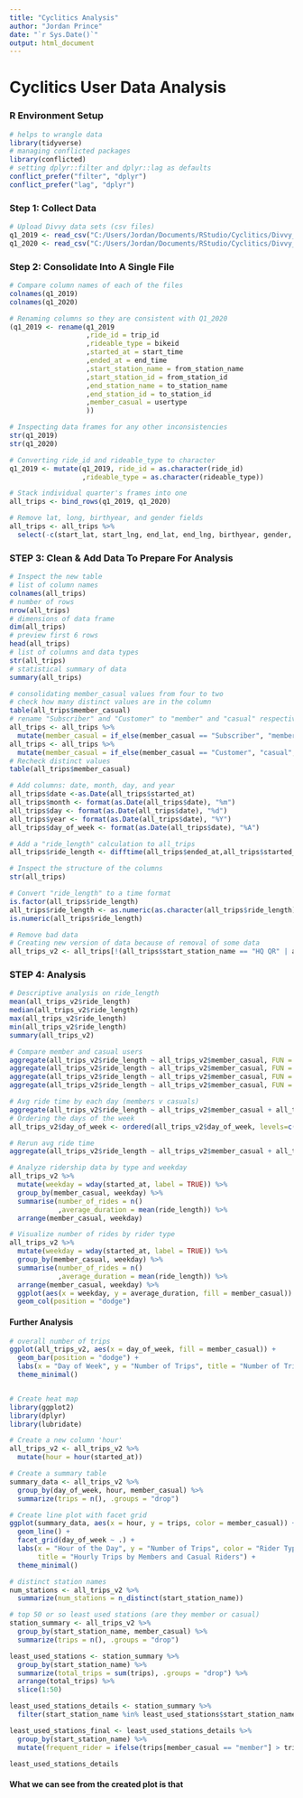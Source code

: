 ```yaml
---
title: "Cyclitics Analysis"
author: "Jordan Prince"
date: "`r Sys.Date()`"
output: html_document
---
```


# Cyclitics User Data Analysis

### R Environment Setup
```r
# helps to wrangle data
library(tidyverse)
# managing conflicted packages
library(conflicted)
# setting dplyr::filter and dplyr::lag as defaults
conflict_prefer("filter", "dplyr")
conflict_prefer("lag", "dplyr")
```


### Step 1: Collect Data
```r
# Upload Divvy data sets (csv files)
q1_2019 <- read_csv("C:/Users/Jordan/Documents/RStudio/Cyclitics/Divvy_Trips_2019_Q1.csv")
q1_2020 <- read_csv("C:/Users/Jordan/Documents/RStudio/Cyclitics/Divvy_Trips_2020_Q1.csv")
```


### Step 2: Consolidate Into A Single File
```r
# Compare column names of each of the files
colnames(q1_2019)
colnames(q1_2020)

# Renaming columns so they are consistent with Q1_2020
(q1_2019 <- rename(q1_2019
                   ,ride_id = trip_id
                   ,rideable_type = bikeid
                   ,started_at = start_time
                   ,ended_at = end_time
                   ,start_station_name = from_station_name
                   ,start_station_id = from_station_id
                   ,end_station_name = to_station_name
                   ,end_station_id = to_station_id
                   ,member_casual = usertype
                   ))

# Inspecting data frames for any other inconsistencies
str(q1_2019)
str(q1_2020)

# Converting ride_id and rideable_type to character
q1_2019 <- mutate(q1_2019, ride_id = as.character(ride_id)
                  ,rideable_type = as.character(rideable_type))

# Stack individual quarter's frames into one
all_trips <- bind_rows(q1_2019, q1_2020)

# Remove lat, long, birthyear, and gender fields
all_trips <- all_trips %>%
  select(-c(start_lat, start_lng, end_lat, end_lng, birthyear, gender, "tripduration"))
```

### STEP 3: Clean & Add Data To Prepare For Analysis
```r
# Inspect the new table
# list of column names
colnames(all_trips)
# number of rows
nrow(all_trips)
# dimensions of data frame
dim(all_trips)
# preview first 6 rows
head(all_trips)
# list of columns and data types
str(all_trips)
# statistical summary of data
summary(all_trips)

# consolidating member_casual values from four to two
# check how many distinct values are in the column
table(all_trips$member_casual)
# rename "Subscriber" and "Customer" to "member" and "casual" respectively
all_trips <- all_trips %>%
  mutate(member_casual = if_else(member_casual == "Subscriber", "member", member_casual))
all_trips <- all_trips %>%
  mutate(member_casual = if_else(member_casual == "Customer", "casual", member_casual))
# Recheck distinct values
table(all_trips$member_casual)

# Add columns: date, month, day, and year
all_trips$date <-as.Date(all_trips$started_at)
all_trips$month <- format(as.Date(all_trips$date), "%m")
all_trips$day <- format(as.Date(all_trips$date), "%d")
all_trips$year <- format(as.Date(all_trips$date), "%Y")
all_trips$day_of_week <- format(as.Date(all_trips$date), "%A")

# Add a "ride_length" calculation to all_trips
all_trips$ride_length <- difftime(all_trips$ended_at,all_trips$started_at)

# Inspect the structure of the columns
str(all_trips)

# Convert "ride_length" to a time format
is.factor(all_trips$ride_length)
all_trips$ride_length <- as.numeric(as.character(all_trips$ride_length))
is.numeric(all_trips$ride_length)

# Remove bad data
# Creating new version of data because of removal of some data
all_trips_v2 <- all_trips[!(all_trips$start_station_name == "HQ QR" | all_trips$ride_length<0),]
```

### STEP 4: Analysis
```r
# Descriptive analysis on ride_length
mean(all_trips_v2$ride_length)
median(all_trips_v2$ride_length)
max(all_trips_v2$ride_length)
min(all_trips_v2$ride_length)
summary(all_trips_v2)

# Compare member and casual users
aggregate(all_trips_v2$ride_length ~ all_trips_v2$member_casual, FUN = mean)
aggregate(all_trips_v2$ride_length ~ all_trips_v2$member_casual, FUN = median)
aggregate(all_trips_v2$ride_length ~ all_trips_v2$member_casual, FUN = max)
aggregate(all_trips_v2$ride_length ~ all_trips_v2$member_casual, FUN = min)

# Avg ride time by each day (members v casuals)
aggregate(all_trips_v2$ride_length ~ all_trips_v2$member_casual + all_trips_v2$day_of_week, FUN = mean)
# Ordering the days of the week
all_trips_v2$day_of_week <- ordered(all_trips_v2$day_of_week, levels=c("Sunday", "Monday", "Tuesday", "Wednesday", "Thursday", "Friday", "Saturday"))

# Rerun avg ride time
aggregate(all_trips_v2$ride_length ~ all_trips_v2$member_casual + all_trips_v2$day_of_week, FUN = mean)

# Analyze ridership data by type and weekday
all_trips_v2 %>%
  mutate(weekday = wday(started_at, label = TRUE)) %>%
  group_by(member_casual, weekday) %>%
  summarise(number_of_rides = n()
            ,average_duration = mean(ride_length)) %>%
  arrange(member_casual, weekday)

# Visualize number of rides by rider type
all_trips_v2 %>%
  mutate(weekday = wday(started_at, label = TRUE)) %>%
  group_by(member_casual, weekday) %>%
  summarise(number_of_rides = n()
            ,average_duration = mean(ride_length)) %>%
  arrange(member_casual, weekday) %>%
  ggplot(aes(x = weekday, y = average_duration, fill = member_casual)) +
  geom_col(position = "dodge")
```

#### Further Analysis
```r
# overall number of trips
ggplot(all_trips_v2, aes(x = day_of_week, fill = member_casual)) +
  geom_bar(position = "dodge") +
  labs(x = "Day of Week", y = "Number of Trips", title = "Number of Trips by Members and Casual Riders") +
  theme_minimal()


# Create heat map
library(ggplot2)
library(dplyr)
library(lubridate)

# Create a new column 'hour'
all_trips_v2 <- all_trips_v2 %>%
  mutate(hour = hour(started_at))

# Create a summary table
summary_data <- all_trips_v2 %>%
  group_by(day_of_week, hour, member_casual) %>%
  summarize(trips = n(), .groups = "drop")

# Create line plot with facet grid
ggplot(summary_data, aes(x = hour, y = trips, color = member_casual)) +
  geom_line() +
  facet_grid(day_of_week ~ .) +
  labs(x = "Hour of the Day", y = "Number of Trips", color = "Rider Type", 
       title = "Hourly Trips by Members and Casual Riders") +
  theme_minimal()

# distinct station names
num_stations <- all_trips_v2 %>%
  summarize(num_stations = n_distinct(start_station_name))

# top 50 or so least used stations (are they member or casual)
station_summary <- all_trips_v2 %>%
  group_by(start_station_name, member_casual) %>%
  summarize(trips = n(), .groups = "drop")

least_used_stations <- station_summary %>%
  group_by(start_station_name) %>%
  summarize(total_trips = sum(trips), .groups = "drop") %>%
  arrange(total_trips) %>%
  slice(1:50)

least_used_stations_details <- station_summary %>%
  filter(start_station_name %in% least_used_stations$start_station_name)

least_used_stations_final <- least_used_stations_details %>%
  group_by(start_station_name) %>%
  mutate(frequent_rider = ifelse(trips[member_casual == "member"] > trips[member_casual == "casual"], "member", "casual"))

least_used_stations_details
```
#### What we can see from the created plot is that 
